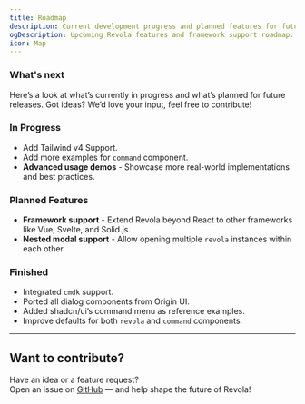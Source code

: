 ```yaml
---
title: Roadmap
description: Current development progress and planned features for future releases.
ogDescription: Upcoming Revola features and framework support roadmap.
icon: Map
---
```


### What's next

Here’s a look at what’s currently in progress and what’s planned for future releases.
Got ideas? We’d love your input, feel free to contribute!

### In Progress

- Add Tailwind v4 Support.
- Add more examples for `command` component.
- **Advanced usage demos** - Showcase more real-world implementations and best practices.

### Planned Features

- **Framework support** - Extend Revola beyond React to other frameworks like Vue, Svelte, and Solid.js.
- **Nested modal support** - Allow opening multiple `revola` instances within each other.

### Finished

- Integrated `cmdk` support.
- Ported all dialog components from Origin UI.
- Added shadcn/ui’s command menu as reference examples.
- Improve defaults for both `revola` and `command` components.

---

## Want to contribute?

Have an idea or a feature request?  
Open an issue on [GitHub](https://github.com/SameerJS6/revola/issues) — and help shape the future of Revola!
